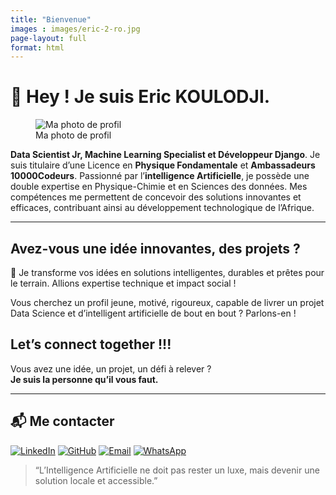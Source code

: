 ```yaml
---
title: "Bienvenue"
images : images/eric-2-ro.jpg
page-layout: full
format: html
---
```


# 👋 Hey ! Je suis Eric KOULODJI.
![Ma photo de profil](images/eric-pro.jpg){.rounded-photo}

**Data Scientist Jr, Machine Learning Specialist et Développeur Django**.
Je suis titulaire d'une Licence en **Physique Fondamentale** et **Ambassadeurs 10000Codeurs**. Passionné par l'**intelligence Artificielle**, je possède une double expertise en Physique-Chimie et en Sciences des données. Mes compétences me permettent de concevoir des solutions innovantes et efficaces, contribuant ainsi au développement technologique de l'Afrique.

---

## Avez-vous une idée innovantes, des projets ?

🎯 Je transforme vos idées en solutions intelligentes, durables et prêtes pour le terrain. Allions expertise technique et impact social !

Vous cherchez un profil jeune, motivé, rigoureux, capable de livrer un projet Data Science et d'intelligent artificielle de bout en bout ? Parlons-en !

## Let's connect together !!!

Vous avez une idée, un projet, un défi à relever ?  
**Je suis la personne qu’il vous faut.**

---

## 📬 Me contacter

[![LinkedIn](https://img.shields.io/badge/💼%20LinkedIn-blue?style=for-the-badge)](https://www.linkedin.com/in/dona-erick)
[![GitHub](https://img.shields.io/badge/🐙%20GitHub-black?style=for-the-badge)](https://github.com/dona-eric)
[![Email](https://img.shields.io/badge/📧%20Email-red?style=for-the-badge)](mailto:donaerickoulodji@gmail.com)
[![WhatsApp](https://img.shields.io/badge/💬%20WhatsApp-Contact-green?style=for-the-badge)](https://wa.me/2290151344289)


> “L’Intelligence Artificielle ne doit pas rester un luxe, mais devenir une solution locale et accessible.”
